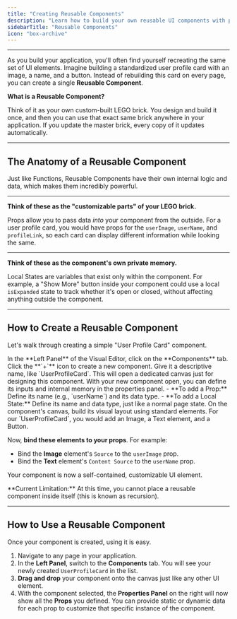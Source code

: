 ```yaml
---
title: "Creating Reusable Components"
description: "Learn how to build your own reusable UI components with props and local state, allowing you to create a scalable and maintainable design system for your application."
sidebarTitle: "Reusable Components"
icon: "box-archive"
---
```


---

As you build your application, you'll often find yourself recreating the same set of UI elements. Imagine building a standardized user profile card with an image, a name, and a button. Instead of rebuilding this card on every page, you can create a single **Reusable Component**.

<Info>
  
**What is a Reusable Component?**

Think of it as your own custom-built LEGO
brick. You design and build it once, and then you can use that exact same
brick anywhere in your application. If you update the master brick, every copy
of it updates automatically.

</Info>

---

## The Anatomy of a Reusable Component

Just like Functions, Reusable Components have their own internal logic and data, which makes them incredibly powerful.

<CardGroup cols={2}>
  <Card title="Props (Inputs)" icon="arrow-down">

---

**Think of these as the "customizable parts" of your LEGO brick.**

Props allow you to pass data _into_ your component from the outside. For a user
profile card, you would have props for the `userImage`, `userName`, and
`profileLink`, so each card can display different information while looking
the same.

  </Card>
  <Card title="Local States (Internal Memory)" icon="brain">

---

**Think of these as the component's own private memory.**

Local States are
variables that exist only within the component. For example, a "Show More"
button inside your component could use a local `isExpanded` state to track
whether it's open or closed, without affecting anything outside the
component.

  </Card>
</CardGroup>

---

## How to Create a Reusable Component

Let's walk through creating a simple "User Profile Card" component.

<Steps>
<Step title="1. Navigate to the Components Tab">
In the **Left Panel** of the Visual Editor, click on the **Components** tab.
</Step>

<Step title="2. Create a New Component">
  Click the **`+`** icon to create a new component. Give it a descriptive name,
  like `UserProfileCard`. This will open a dedicated canvas just for designing
  this component.
</Step>

<Step title="3. Define Props and Local States">
  With your new component open, you can define its inputs and internal memory in
  the properties panel. - **To add a Prop:** Define its name (e.g., `userName`)
  and its data type. - **To add a Local State:** Define its name and data type,
  just like a normal page state.
</Step>

<Step title="4. Design the Component's UI">
On the component's canvas, build its visual layout using standard elements. For our `UserProfileCard`, you would add an Image, a Text element, and a Button.

Now, **bind these elements to your props**. For example:

- Bind the **Image** element's `Source` to the `userImage` prop.
- Bind the **Text** element's `Content Source` to the `userName` prop.

</Step>
</Steps>

Your component is now a self-contained, customizable UI element.

<Warning>
  **Current Limitation:** At this time, you cannot place a reusable component
  inside itself (this is known as recursion).
</Warning>

---

## How to Use a Reusable Component

Once your component is created, using it is easy.

1.  Navigate to any page in your application.
2.  In the **Left Panel**, switch to the **Components** tab. You will see your newly created `UserProfileCard` in the list.
3.  **Drag and drop** your component onto the canvas just like any other UI element.
4.  With the component selected, the **Properties Panel** on the right will now show all the **Props** you defined. You can provide static or dynamic data for each prop to customize that specific instance of the component.
